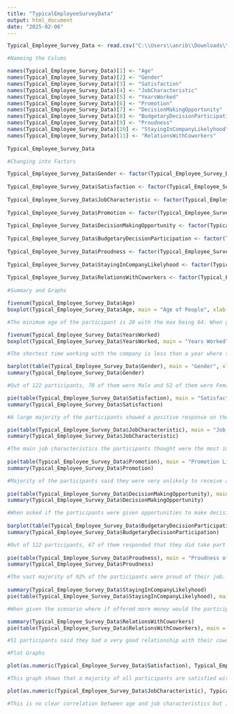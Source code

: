 ---
title: "TypicalEmployeeSurveyData"
output: html_document
date: "2025-02-06"
---

```{r}

Typical_Employee_Survey_Data <- read.csv("C:\\Users\\anrib\\Downloads\\Typical_Employee_Survey_Data.csv",header = FALSE)

#Nameing the Colums

names(Typical_Employee_Survey_Data)[1] <- "Age"
names(Typical_Employee_Survey_Data)[2] <- "Gender"
names(Typical_Employee_Survey_Data)[3] <- "Satisfaction"
names(Typical_Employee_Survey_Data)[4] <- "JobCharacteristic"
names(Typical_Employee_Survey_Data)[5] <- "YearsWorked"
names(Typical_Employee_Survey_Data)[6] <- "Promotion"
names(Typical_Employee_Survey_Data)[7] <- "DecisionMakingOpportunity"
names(Typical_Employee_Survey_Data)[8] <- "BudgetaryDecisionParticipation"
names(Typical_Employee_Survey_Data)[9] <- "Proudness"
names(Typical_Employee_Survey_Data)[10] <- "StayingInCompanyLikelyhood"
names(Typical_Employee_Survey_Data)[11] <- "RelationsWithCoworkers"
 
Typical_Employee_Survey_Data

#Changing into Factors

Typical_Employee_Survey_Data$Gender <- factor(Typical_Employee_Survey_Data$Gender, levels = c(1,2), labels = c("Male","Female"))
 
Typical_Employee_Survey_Data$Satisfaction <- factor(Typical_Employee_Survey_Data$Satisfaction, levels = c(1,2,3,4), labels = c("Very Satisfied","Moderately Satisfied","A Little Dissatisfied","Very Dissatisfied"))
 
Typical_Employee_Survey_Data$JobCharacteristic <- factor(Typical_Employee_Survey_Data$JobCharacteristic, levels = c(1,2,3,4,5), labels = c("High Income","No Danger of Being Fired","Flexible Hours","Opportunities for Advancement","Enjoying the Work"))
 
Typical_Employee_Survey_Data$Promotion <- factor(Typical_Employee_Survey_Data$Promotion, levels = c(1,2,3,4,5), labels = c("Very Likely","Likely","Not Sure","Unlikely","Very Unlikely"))
 
Typical_Employee_Survey_Data$DecisionMakingOpportunity <- factor(Typical_Employee_Survey_Data$DecisionMakingOpportunity, levels = c(1,2,3,4), labels = c("Always","Much of the Time","Sometimes","Never"))
 
Typical_Employee_Survey_Data$BudgetaryDecisionParticipation <- factor(Typical_Employee_Survey_Data$BudgetaryDecisionParticipation, levels = c(1,2), labels = c("Yes","No"))
 
Typical_Employee_Survey_Data$Proudness <- factor(Typical_Employee_Survey_Data$Proudness, levels = c(1,2,3,4), labels = c("Very Proud","Somewhat Proud","Indifferent","Not At All Proud"))
 
Typical_Employee_Survey_Data$StayingInCompanyLikelyhood <- factor(Typical_Employee_Survey_Data$StayingInCompanyLikelyhood, levels = c(1,2,3,4,5), labels = c("Very Likely","Likely","Not Sure","Unlikely","Very Unlikely"))
 
Typical_Employee_Survey_Data$RelationsWithCoworkers <- factor(Typical_Employee_Survey_Data$RelationsWithCoworkers, levels = c(1,2,3,4,5), labels = c("Very Good","Good","So So","Bad","Very Bad"))
 
#Summary and Graphs

fivenum(Typical_Employee_Survey_Data$Age)
boxplot(Typical_Employee_Survey_Data$Age, main = "Age of People", xlab = "People", ylab = "Age")

#The minimum age of the participant is 20 with the max being 64. When given the random chance to ask someones age 75% of them will say they are 44 years old or younger. The average age is 39.1 years old showing a majority of the workers are around 20-44 years old.

fivenum(Typical_Employee_Survey_Data$YearsWorked)
boxplot(Typical_Employee_Survey_Data$YearsWorked, main = "Years Worked", xlab = "People", ylab = "Years")

#The shortest time working with the company is less than a year where the longest is 52 years. Where the average time working with the company based on the participants is 8 years. And 75% of the participants will have worked for the company for 11 years or less.

barplot(table(Typical_Employee_Survey_Data$Gender), main = "Gender", xlab = "", ylab = "# of People")
summary(Typical_Employee_Survey_Data$Gender)

#Out of 122 participants, 70 of them were Male and 52 of them were Female. A majority of the participants were male making up 57% of the responses.

pie(table(Typical_Employee_Survey_Data$Satisfaction), main = "Satisfaction", xlab = "", ylab = "# of Response")
summary(Typical_Employee_Survey_Data$Satisfaction)

#A large majority of the participants showed a positive response on their satisfaction with their job. 65 participants said they were very satisfied and 44 said they were moderately satisfied. This makes up about 89% of participants being positive responses.

pie(table(Typical_Employee_Survey_Data$JobCharacteristic), main = "Job Characteristics", xlab = "", ylab = "# of Response")
summary(Typical_Employee_Survey_Data$JobCharacteristic)

#The main job characteristics the participants thought were the most important was enjoying the work, 64, high income, 26, and opportunities for Advancement, 18. With the majority of the participants wanting to work in an environment that allows them to enjoy their work.
                 
pie(table(Typical_Employee_Survey_Data$Promotion), main = "Promotion Likelyhood", xlab = "", ylab = "# of Response")
summary(Typical_Employee_Survey_Data$Promotion)

#Majority of the participants said they were very unlikely to receive a promotion. However looking at the other responses it is an even response rate on all the categories.
  
pie(table(Typical_Employee_Survey_Data$DecisionMakingOpportunity), main = "Opportunity to Make Decisions", xlab = "", ylab = "# of Response")
summary(Typical_Employee_Survey_Data$DecisionMakingOpportunity)

#When asked if the participants were given opportunities to make decisions majority said they were given much of the time to make decisions, 57. With only 3 mentioning they have never been given a decision making opportunity.
          
barplot(table(Typical_Employee_Survey_Data$BudgetaryDecisionParticipation), main = "Participation in Budegetary Decisions", xlab = "", ylab = "# of Response")
summary(Typical_Employee_Survey_Data$BudgetaryDecisionParticipation)

#Out of 122 participants, 67 of them responded that they did take part in budgetary decisions within the company and 55 did not. This is a slight majority for the participation giving 55% of the participants budgetary decision opportunities.
 
pie(table(Typical_Employee_Survey_Data$Proudness), main = "Proudness of Working in the Company", xlab = "", ylab = "# of Response")
summary(Typical_Employee_Survey_Data$Proudness)

#The vast majority of 92% of the participants were proud of their job. 37 of them were very proud and 75 were somewhat proud. With only one participant mentioning they were not at all proud of their job.
      
summary(Typical_Employee_Survey_Data$StayingInCompanyLikelyhood)
pie(table(Typical_Employee_Survey_Data$StayingInCompanyLikelyhood), main = "Likelyhood of Staying in the Company", xlab = "", ylab = "# of Response")

#When given the scenario where if offered more money would the participants leave the company 30 of them said it was likely and 16 said very likely they will stay with the company. However 57 responded they were unlikely to stay with the company.

summary(Typical_Employee_Survey_Data$RelationsWithCoworkers)
pie(table(Typical_Employee_Survey_Data$RelationsWithCoworkers), main = "Relationship with Coworkers", xlab = "", ylab = "# of Response")

#51 participants said they had a very good relationship with their coworkers and 49 said they were good. It is also very important to note that zero participants have said they had a very bad relation with their coworkers. This shows how the workers are close together and can collaborate and rely on each other.

#Plot Graphs

plot(as.numeric(Typical_Employee_Survey_Data$Satisfaction), Typical_Employee_Survey_Data$YearsWorked, main = "Correlation between the Years Worked and Satisfaction Levels", xlab = "Satisfaction", ylab = "Years Worked")

#This graph shows that a majority of all participants are satisfied with their work but it is important to note that there was no workers who worked with the company for more than 30 years responded they were dissatisfied, with a majority of those responds being from participants who worked for less than 10 years.

plot(as.numeric(Typical_Employee_Survey_Data$JobCharacteristic), Typical_Employee_Survey_Data$Age, main = "Correlation between Age and Important Job Characteristic", xlab = "Job Characteristics", ylab = "Age")

#This is no clear correlation between age and job characteristics but it is interesting to see how only those between 30-45 have responded they saw flexible hours at work being an important characteristics. This can be inferred due to during this age range many major life situations tend to occur like growing a family.
  
```
